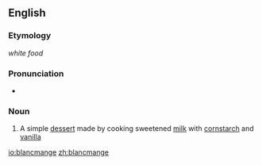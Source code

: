 ==English==

===Etymology===
{{etyl|fr}} ''white food''

===Pronunciation===
* {{IPA|/ˈblə.mɒndʒ/}} {{a|UK}}

{{rfp|US pronunciation needed}}

===Noun===
{{en-noun}}

# A simple [[dessert]] made by cooking sweetened [[milk]] with [[cornstarch]] and [[vanilla]]

[[io:blancmange]]
[[zh:blancmange]]